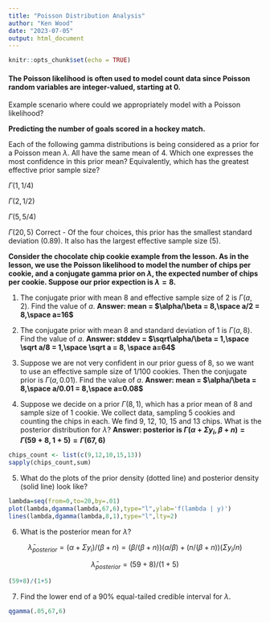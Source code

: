```yaml
---
title: "Poisson Distribution Analysis"
author: "Ken Wood"
date: "2023-07-05"
output: html_document
---
```


```r
knitr::opts_chunk$set(echo = TRUE)
```

#### The Poisson likelihood is often used to model count data since Poisson random variables are integer-valued, starting at 0.

Example scenario where could we appropriately model with a Poisson likelihood?

**Predicting the number of goals scored in a hockey match.**

Each of the following gamma distributions is being considered as a prior for a Poisson mean 
$\lambda$. All have the same mean of 4. Which one expresses the most confidence in this prior mean? Equivalently, which has the greatest effective prior sample size?

$\Gamma(1,1/4)$

$\Gamma(2,1/2)$

$\Gamma(5,5/4)$

$\Gamma(20,5)$ 
Correct - Of the four choices, this prior has the smallest standard deviation (0.89). It also has the largest effective sample size (5).

**Consider the chocolate chip cookie example from the lesson. As in the lesson, we use the Poisson likelihood to model the number of chips per cookie, and a conjugate gamma prior on $\lambda$, the expected number of chips per cookie. Suppose our prior expection is $\lambda=8$.**

1. The conjugate prior with mean 8 and effective sample size of 2 is $\Gamma(a,2)$. Find the value of $a$.   **Answer: mean = $\alpha/\beta = 8,\space a/2 = 8,\space a=16$** 

2. The conjugate prior with mean 8 and standard deviation of 1 is $\Gamma(a,8)$. Find the value of $a$.   **Answer: stddev = $\sqrt\alpha/\beta = 1,\space \sqrt a/8 = 1,\space \sqrt a = 8,  \space a=64$**

3. Suppose we are not very confident in our prior guess of 8, so we want to use an effective sample size of 1/100 cookies.  Then the conjugate prior is $\Gamma(a,0.01)$. Find the value of $a$.  **Answer: mean = $\alpha/\beta = 8,\space a/0.01 = 8,\space a=0.08$**

4. Suppose we decide on a prior $\Gamma(8,1)$, which has a prior mean of 8 and sample size of 1 cookie.  We collect data, sampling 5 cookies and counting the chips in each. We find 9, 12, 10, 15 and 13 chips.  What is the posterior distribution for $\lambda$? 
**Answer: posterior is $\Gamma(\alpha+\Sigma y_i, \beta+n) = \Gamma(59+8, 1+5) = \Gamma(67,6)$**

```r
chips_count <- list(c(9,12,10,15,13))
sapply(chips_count,sum)
```

5. What do the plots of the prior density (dotted line) and posterior density (solid line) look like?

```r
lambda=seq(from=0,to=20,by=.01)
plot(lambda,dgamma(lambda,67,6),type="l",ylab='f(lambda | y)')
lines(lambda,dgamma(lambda,8,1),type="l",lty=2)
```

6. What is the posterior mean for $\lambda$?

<p style="text-align: center;">$\bar{\lambda}_{posterior} = (\alpha+\Sigma y_i)/(\beta+n)= (\beta/(\beta+n))(\alpha/\beta)+(n/(\beta+n))(\Sigma y_i/n)$</p>
<p style="text-align: center;">$\bar{\lambda}_{posterior} = (59+8)/(1+5)$</p>

```r
(59+8)/(1+5)
```

7. Find the lower end of a 90% equal-tailed credible interval for $\lambda$.

```r
qgamma(.05,67,6)
```

